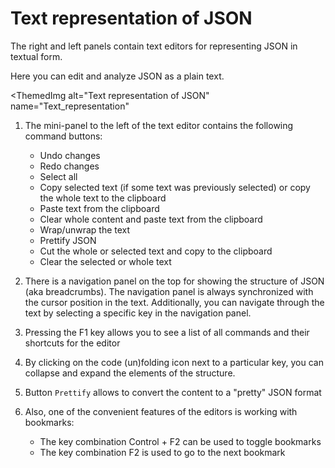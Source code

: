 # Text representation of JSON

The right and left panels contain text editors for representing JSON in textual form.

Here you can edit and analyze JSON as a plain text.


<ThemedImg
  alt="Text representation of JSON"
  name="Text_representation"
></ThemedImg>

1. The mini-panel to the left of the text editor contains the following command buttons:

   - Undo changes
   - Redo changes
   - Select all
   - Copy selected text (if some text was previously selected) or copy the whole text to the clipboard
   - Paste text from the clipboard
   - Clear whole content and paste text from the clipboard
   - Wrap/unwrap the text
   - Prettify JSON
   - Cut the whole or selected text and copy to the clipboard
   - Clear the selected or whole text

2. There is a navigation panel on the top for showing the structure of JSON (aka breadcrumbs).
   The navigation panel is always synchronized with the cursor position in the text.
   Additionally, you can navigate through the text by selecting a specific key in the navigation panel.

3. Pressing the F1 key allows you to see a list of all commands and their shortcuts for the editor

4. By clicking on the code (un)folding icon next to a particular key, you can collapse and expand the elements of the structure.

5. Button `Prettify` allows to convert the content to a "pretty" JSON format

6. Also, one of the convenient features of the editors is working with bookmarks:
   - The key combination Control + F2 can be used to toggle bookmarks
   - The key combination F2 is used to go to the next bookmark

